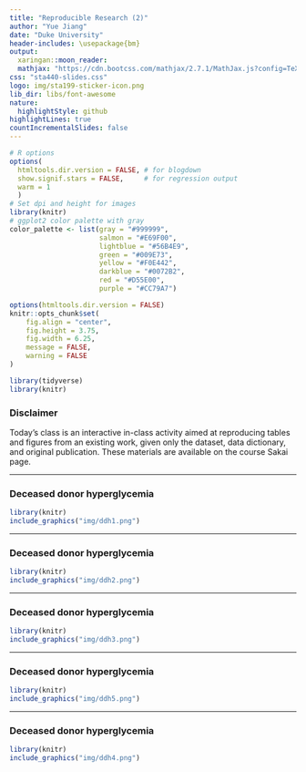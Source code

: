 ---
title: "Reproducible Research (2)"
author: "Yue Jiang"
date: "Duke University"
header-includes: \usepackage{bm}
output:
  xaringan::moon_reader:
  mathjax: "https://cdn.bootcss.com/mathjax/2.7.1/MathJax.js?config=TeX-MML-AM_HTMLorMML"
css: "sta440-slides.css"
logo: img/sta199-sticker-icon.png
lib_dir: libs/font-awesome
nature:
  highlightStyle: github
highlightLines: true
countIncrementalSlides: false
---

```{r setup, include=FALSE}
# R options
options(
  htmltools.dir.version = FALSE, # for blogdown
  show.signif.stars = FALSE,     # for regression output
  warm = 1
  )
# Set dpi and height for images
library(knitr)
# ggplot2 color palette with gray
color_palette <- list(gray = "#999999", 
                      salmon = "#E69F00", 
                      lightblue = "#56B4E9", 
                      green = "#009E73", 
                      yellow = "#F0E442", 
                      darkblue = "#0072B2", 
                      red = "#D55E00", 
                      purple = "#CC79A7")

options(htmltools.dir.version = FALSE)
knitr::opts_chunk$set(
	fig.align = "center",
	fig.height = 3.75,
	fig.width = 6.25,
	message = FALSE,
	warning = FALSE
)
```

```{r echo=FALSE, message=FALSE, warning=FALSE}
library(tidyverse)
library(knitr)
```

### Disclaimer

Today's class is an interactive in-class activity aimed at reproducing tables
and figures from an existing work, given only the dataset, data dictionary, and
original publication. These materials are available on the course Sakai page.

---

### Deceased donor hyperglycemia 

```{r, echo=FALSE, warning = F, fig.align = 'center', out.width = "80%"}
library(knitr)
include_graphics("img/ddh1.png")
```

---

### Deceased donor hyperglycemia 

```{r, echo=FALSE, warning = F, fig.align = 'center', out.width = "80%"}
library(knitr)
include_graphics("img/ddh2.png")
```

---

### Deceased donor hyperglycemia

```{r, echo=FALSE, warning = F, fig.align = 'center', out.width = "80%"}
library(knitr)
include_graphics("img/ddh3.png")
```

---

### Deceased donor hyperglycemia

```{r, echo=FALSE, warning = F, fig.align = 'center', out.width = "100%"}
library(knitr)
include_graphics("img/ddh5.png")
```

---

### Deceased donor hyperglycemia

```{r, echo=FALSE, warning = F, fig.align = 'center', out.width = "50%"}
library(knitr)
include_graphics("img/ddh4.png")
```